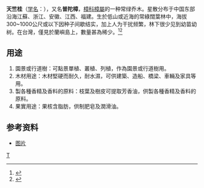 {{Speciesbox 
| name = 天竺桂
| image = Cinnamomum tenuifolium2.jpg
| image_width = 250px
| genus = Cinnamomum
| species = pedunculatum
| authority = [[Nees|Nees]]
| synonyms = ''Cinnamomum japonicum'' [[菲利普·弗朗茲·凡·西博爾德|Sieb.]]
}}

'''天竺桂'''（[[学名|学名]]：''{{lang|la|Cinnamomum pedunculatum}}''），又名'''普陀樟'''，[[樟科|樟科]][[樟屬|樟屬]]的一种常绿乔木。星散分布于中国东部沿海江蘇、浙江、安徽、江西、福建。生於低山或近海的常綠闊葉林中，海拔 300~1000公尺或以下因种子间歇结实，加上人为干扰频繁，林下很少见到幼苗幼树。在台灣，僅見於蘭嶼島上，數量甚為稀少。<ref>{{Cite web|url=http://subject.forest.gov.tw/species/twtrees/book1/75.htm|title=75|accessdate=2018-05-11|work=subject.forest.gov.tw|archive-date=2016-07-07|archive-url=https://web.archive.org/web/20160707040716/http://subject.forest.gov.tw/species/twtrees/book1/75.htm|dead-url=no}}</ref><ref>{{Cite web|url=http://plant.tesri.gov.tw/plant100/WebPlantDetail.aspx?tno=333003131|title=Plant Detail|accessdate=2018-05-11|work=plant.tesri.gov.tw|archive-date=2018-05-11|archive-url=https://web.archive.org/web/20180511150726/http://plant.tesri.gov.tw/plant100/WebPlantDetail.aspx?tno=333003131|dead-url=no}}</ref>

==用途==
# 園景或行道樹：可點景單植、叢植、列植，作為園景或行道樹用。
# 木材用途：木材堅硬而耐久，耐水濕，可供建築、造船、橋梁、車輛及家具等用。
# 製各種香精及香料的原料：枝葉及樹皮可提取芳香油，供製各種香精及香料的原料。
# 果實用途：果核含脂肪，供制肥皂及潤滑油。

==参考资料==
{{reflist}}
* [https://www.zsbeike.com/imgs/K/K09424/k09424_tm.txt.6c8311.jpg 图片] {{Wayback|url=https://www.zsbeike.com/imgs/K/K09424/k09424_tm.txt.6c8311.jpg |date=20210201123356 }}

{{Taxonbar|from=Q161335}}

[[Category:樟属|T]]